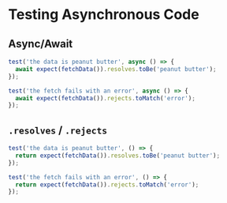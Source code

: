 # Testing Asynchronous Code

## Async/Await

```js
test('the data is peanut butter', async () => {
  await expect(fetchData()).resolves.toBe('peanut butter');
});

test('the fetch fails with an error', async () => {
  await expect(fetchData()).rejects.toMatch('error');
});
```


## `.resolves` / `.rejects`

```js
test('the data is peanut butter', () => {
  return expect(fetchData()).resolves.toBe('peanut butter');
});

test('the fetch fails with an error', () => {
  return expect(fetchData()).rejects.toMatch('error');
});
```
